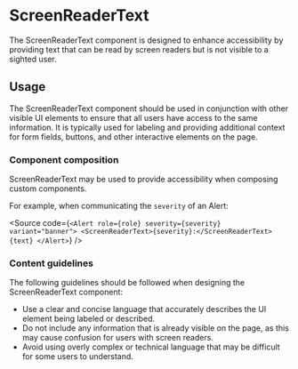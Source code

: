 
<Meta anchor />

# ScreenReaderText

The ScreenReaderText component is designed to enhance accessibility by providing text that can be read by screen readers but is not visible to a sighted user.

<Canvas>
  <Story id="mui-components-screenreadertext--default" />
</Canvas>

## Usage

The ScreenReaderText component should be used in conjunction with other visible UI elements to ensure that all users have access to the same information. It is typically used for labeling and providing additional context for form fields, buttons, and other interactive elements on the page.

### Component composition

ScreenReaderText may be used to provide accessibility when composing custom components.

For example, when communicating the `severity` of an Alert:

<Source
  code={`
<Alert role={role} severity={severity} variant="banner">
  <ScreenReaderText>{severity}:</ScreenReaderText>
  {text}
</Alert>
`}
/>

### Content guidelines

The following guidelines should be followed when designing the ScreenReaderText component:

- Use a clear and concise language that accurately describes the UI element being labeled or described.
- Do not include any information that is already visible on the page, as this may cause confusion for users with screen readers.
- Avoid using overly complex or technical language that may be difficult for some users to understand.
